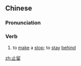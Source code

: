 ==Chinese==
{{zh-forms}}

===Pronunciation===
{{zh-pron
|m=zhǐliú
|cat=v
}}

===Verb===
{{zh-verb}}

# {{lb|zh|literary}} to [[make]] a [[stop]]; to [[stay]] [[behind]]

[[zh:止留]]
